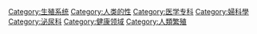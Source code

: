 [[Category:生殖系统|Category:生殖系统]]
[[Category:人类的性|Category:人类的性]]
[[Category:医学专科|Category:医学专科]]
[[Category:婦科學|Category:婦科學]]
[[Category:泌尿科|Category:泌尿科]]
[[Category:健康领域|Category:健康领域]]
[[Category:人類繁殖|Category:人類繁殖]]